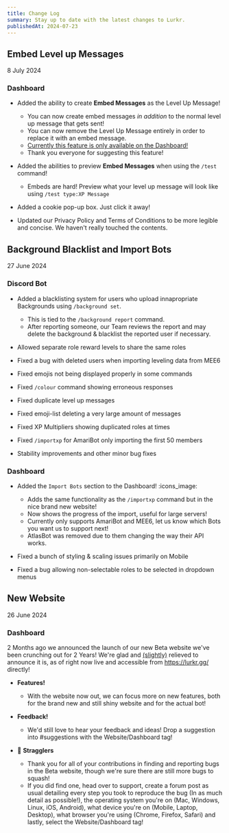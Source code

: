 ```yaml
---
title: Change Log
summary: Stay up to date with the latest changes to Lurkr.
publishedAt: 2024-07-23
---
```


## Embed Level up Messages

8 July 2024

### Dashboard

- Added the ability to create **Embed Messages** as the Level Up Message!
	- You can now create embed messages _in addition_ to the normal level up message that gets sent!
	- You can now remove the Level Up Message entirely in order to replace it with an embed message.
	- <u>Currently this feature is only available on the Dashboard!</u>
	- Thank you everyone for suggesting this feature!

- Added the abilities to preview **Embed Messages** when using the `/test` command!
	- Embeds are hard! Preview what your level up message will look like using `/test type:XP Message`

- Added a cookie pop-up box. Just click it away!
- Updated our Privacy Policy and Terms of Conditions to be more legible and concise. We haven't really touched the contents.

## Background Blacklist and Import Bots

27 June 2024

### Discord Bot

- Added a blacklisting system for users who upload innapropriate Backgrounds using `/background set`.
	- This is tied to the `/background report` command.
	- After reporting someone, our Team reviews the report and may delete the background & blacklist the reported user if necessary.

- Allowed separate role reward levels to share the same roles

- Fixed a bug with deleted users when importing leveling data from MEE6
- Fixed emojis not being displayed properly in some commands
- Fixed `/colour` command showing erroneous responses
- Fixed duplicate level up messages
- Fixed emoji-list deleting a very large amount of messages
- Fixed XP Multipliers showing duplicated roles at times
- Fixed `/importxp` for AmariBot only importing the first 50 members
- Stability improvements and other minor bug fixes

### Dashboard

- Added the `Import Bots` section to the Dashboard!  :icons_image:
	- Adds the same functionality as the `/importxp` command but in the nice brand new website!
	- Now shows the progress of the import, useful for large servers!
	- Currently only supports AmariBot and MEE6, let us know which Bots you want us to support next!
	- AtlasBot was removed due to them changing the way their API works.

- Fixed a bunch of styling & scaling issues primarily on Mobile
- Fixed a bug allowing non-selectable roles to be selected in dropdown menus

## New Website

26 June 2024

### Dashboard

2 Months ago we announced the launch of our new Beta website we've been crunching out for 2 Years! We're glad and
<u>(slightly)</u> relieved to announce it is, as of right now live and accessible from https://lurkr.gg/ directly!

- **Features!**
	- With the website now out, we can focus more on new features, both for the brand new and still shiny website and for
	the actual bot!

- **Feedback!**
	- We'd still love to hear your feedback and ideas! Drop a suggestion into #suggestions with the Website/Dashboard tag!

- 🐛 **Stragglers**
	- Thank you for all of your contributions in finding and reporting bugs in the Beta website, though we're sure there
	are still more bugs to squash!
	- If you did find one, head over to support, create a forum post as usual detailing every step you took to reproduce
	the bug (In as much detail as possible!), the operating system you're on (Mac, Windows, Linux, iOS, Android), what
	device you're on (Mobile, Laptop, Desktop), what browser you're using (Chrome, Firefox, Safari) and lastly, select the
	Website/Dashboard tag!
